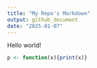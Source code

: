 ```yaml
---
title: "My Repo's Markdown"
output: github_document
date: "2025-01-07"
---
```


Hello world!

```r
p <- function(x){print(x)}
```

